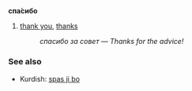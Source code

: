 =={{ru}}==
'''спа́сибо'''
#[[thank you]], [[thanks]]
#: ''спасибо за совет &mdash; Thanks for the advice!''

===See also===
*Kurdish: [[spas ji bo]]